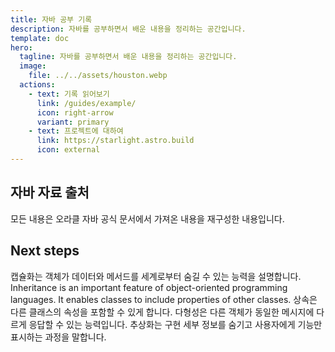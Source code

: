 ```yaml
---
title: 자바 공부 기록 
description: 자바를 공부하면서 배운 내용을 정리하는 공간입니다. 
template: doc
hero:
  tagline: 자바를 공부하면서 배운 내용을 정리하는 공간입니다. 
  image:
    file: ../../assets/houston.webp
  actions:
    - text: 기록 읽어보기
      link: /guides/example/
      icon: right-arrow
      variant: primary
    - text: 프로젝트에 대하여
      link: https://starlight.astro.build
      icon: external
---
```



## 자바 자료 출처

모든 내용은 오라클 자바 공식 문서에서 가져온 내용을 재구성한 내용입니다. 

## Next steps

<CardGrid stagger>
	<Card title="캡슐화" icon="pencil">
	 캡슐화는 객체가 데이터와 메서드를 세계로부터 숨길 수 있는 능력을 설명합니다. 
	</Card>
	<Card title="상속" icon="add-document">
		Inheritance is an important feature of object-oriented programming languages. It
enables classes to include properties of other classes.  상속은 다른 클래스의 속성을 포함할 수 있게 합니다.
	</Card>
	<Card title="다형성" icon="setting">
		다형성은 다른 객체가 동일한 메시지에 다르게 응답할 수 있는 능력입니다.
	</Card>
	<Card title="추상화" icon="open-book">
		추상화는 구현 세부 정보를 숨기고 사용자에게 기능만 표시하는 과정을 말합니다.
	</Card>
</CardGrid>
